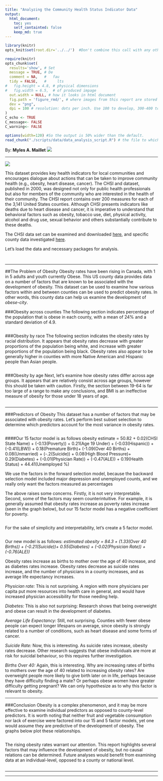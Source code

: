 ```yaml
---
title: "Analyzing the Community Health Status Indicator Data"
output:
  html_document:
    toc: yes
    self_containted: false
    keep_md: true
---  
```

<!-- for more options study http://rmarkdown.rstudio.com/html_document_format.html  -->
<!-- The report is produced from
REPOSITORY: the-name-of-the-repository
BRANCH: the-name-of-the-branch
PATH: ../Reports/
-->

<!--  Set the working directory to the repository's base directory; this assumes the report is nested inside of only one directory.-->
```r
library(knitr)
opts_knit$set(root.dir='../../')  #Don't combine this call with any other chunk -especially one that uses file paths.
```

<!-- Set the report-wide options, and point to the external script file. -->
```r
require(knitr)
opts_chunk$set(
  results='show', # Set
  message = TRUE, # De
  comment = NA,   #   fau
  tidy = FALSE,   #     lts
#   fig.height = 4.8, # physical dimensions
#   fig.width = 6.5,  # of produced impage
  out.width = NULL, # how it looks in html document
  fig.path = 'figure_rmd/', # where images from this report are stored
  dev = "png",
  dpi = 100 # resolution: dots per inch. Use 100 to develop, 300-400 to print. adjust
)
C_echo <- TRUE
C_message<- FALSE
C_warning<- FALSE

options(width=120) #So the output is 50% wider than the default.
read_chunk("./scripts/data/data_analysis_script.R") # the file to which knitr calls for the chunks
```

By: **Myles A. Maillet** ![](https://www.uvic.ca/socialsciences/psychology/assets/images/photos/grad_student_photos/maillet.jpg)

***

![](http://www.museandcompass.com/wp-content/uploads/2013/02/us-healthcare.jpg)

This dataset provides key health indicators for 
local communities and encourages dialogue about actions that can be taken to improve community health 
(e.g., obesity, heart disease, cancer). The CHSI and dataset, published in 2000, was designed not only for public health 
professionals but also for members of the community who are interested in the health of their community. 
The CHSI report contains over 200 measures for each of the 3,141 United States counties. Although CHSI presents 
indicators like deaths due to heart disease and cancer, it is imperative to understand that behavioral factors 
such as obesity, tobacco use, diet, physical activity, alcohol and drug use, sexual behavior and others substantially 
contribute to these deaths.

The CHSI data set can be examined and downloaded [here](https://catalog.data.gov/dataset/community-health-status-indicators-chsi-to-combat-obesity-heart-disease-and-cancer), and specific county data investigated [here](http://wwwn.cdc.gov/communityhealth).

Let's load the data and necessary packages for analysis.
```r
```

```r
```

***

##The Problem of Obesity
Obesity rates have been rising in Canada, with 1 in 5 adults and youth currently Obese. This US county data provides data on a number of factors that are known to be associated with the development of obesity. This dataset can be used to examine how various factors within and between counties can be used to predict obesity rates. In other words, this county data can help us examine the development of *obese-city*.

###Obesity across counties
The following section indicates percentage of the population that is obese in each county, with a mean of 24% and a standard deviation of 4.9.
```r
```

###Obesity by race
The following section indicates the obesity rates by racial distribution. It appears that obesity rates decrease with greater proportions of the population being white, and increase with greater proportions of the population being black. Obesity rates also appear to be generally higher in counties with more Native American and Hispanic people than Asian people.
```r
```

###Obesity by age
Next, let's examine how obesity rates differ across age groups. It appears that are relatively consist across age groups, however this should be taken with caution. Firstly, the section between 19-64 is far too large of a range to make any conclusions, and BMI is an ineffective measure of obesity for those under 18 years of age.
```r
```

***

###Predictors of Obesity
This dataset has a number of factors that may be associated with obesity rates. Let's perform best subset selection to determine which predictors account for the most variance in obesity rates.

```r
```

####Our 15 factor model is as follows
obesity estimate = 50.82 + 0.02(CHSI State Name) + (-0.13(Poverty)) +
  0.21(Age 19 Under) + (-0.03(Hispanic)) + (-0.41(LBW)) + 0.18(Premature Birth)+
  (-1.09(Over 40 Births) + 0.08(Unmarried) + (-.2(Suicide)) + 0.08(High Blood Pressure)+
  0.29(Diabetes) + (-0.01(Physician Rate)) + (-0.47(ALE)) + 0.19(Health Status) +
  44.41(Unemployed %)
  
We use the factors in the forward selection model, because the backward selection model included major depression and unemployed counts, and we really only want the factors measured as percentages

The above raises some concerns. Firstly, it is not very interpretable. Second, some of the factors may seem counterintuitive. For example, it is generally assumed that obesity rates increase as poverty rates increase (seen in the graph below), but our 15 factor model has a negative coefficient for poverty.

```r
```

For the sake of simplicity and interpretability, let's create a 5 factor model.
```r
```

Our new model is as follows:
*estimated obesity = 84.3 + (1.33(Over 40 Births)) + (-0.21(Suicide))+*
*0.55(Diabetes)  + (-0.02(Physician Rate)) + (-0.76(ALE))*

Obesity rates increase as births to mother over the age of 40 increase, and as diabetes rates increase. Obesity rates decrease as suicide rates increase, and the number of physicians in a county increases, and as average life expectancy increases.

*Physician rate:* This is not surprising. A region with more physicians per capita put more resources into health care in general, and would have increased physician accessibility for those needing help.

*Diabetes:* This is also not surprising: Research shows that being overweight and obese can result in the development of diabetes.

*Average Life Expectancy:* Still, not surprising. Counties with fewer obese people can expect longer lifespans on average, since obesity is strongly related to a number of conditions, such as heart disease and some forms of cancer.

*Suicide Rate:* Now, this is interesting. As suicide rates increase, obesity rates decrease. Other research suggests that obese individuals are more at risk for suicidal behaviour, so this requires further investigation.

*Births Over 40:* Again, this is interesting. Why are increasing rates of births to mothers over the age of 40 related to increasing obesity rates? Are overweight people more likely to give birth later on in life, perhaps because they have difficulty finding a mate? Or perhaps obese women have greater difficulty getting pregnant? We can only hypothesize as to why this factor is relevant to obesity.

***

###Conclusion
Obesity is a complex phenomenon, and it may be more effective to examine individual predictors as opposed to county-level predictors. It is worth noting that neither fruit and vegetable consumption nor lack of exercise were factored into our 15 and 5 factor models, yet one would assume they are predictive of the development of obesity. The graphs below plot these relationships.
```r
```

The rising obesity rates warrant our attention. This report highlights several factors that may influence the development of obesity, but no causal relations can be determined. Future analyses would benefit from examining data at an individual-level, opposed to a county or national level.

```r
```

***
***